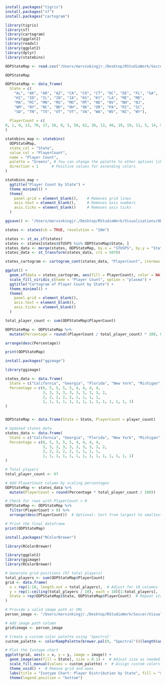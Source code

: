 ```r
install.packages("tigris")
install.packages("sf")
install.packages("cartogram")
```

```r
library(tigris)
library(sf)
library(cartogram)
library(ggplot2)
library(readxl)
library(ggplot2)
library(dplyr)
library(statebins)
```

```r
ODPStateMap <- read.csv("/Users/marvinkingjr./Desktop/RStudioWork/Soccer/Spreadsheets/ODPStates.csv")
```

```r
ODPStateMap
```

```r
ODPStateMap <- data_frame(
  State = c(
    "AL", "AK", "AR", "AZ", "CA", "CO", "CT", "DC", "DE", "FL", "GA", 
    "HI", "ID", "IL", "IN", "IA", "KS", "KY", "LA", "ME", "MD", 
    "MA", "MI", "MN", "MS", "MO", "MT", "NE", "NV", "NH", "NJ", 
    "NM", "NY", "NC", "ND", "OH", "OK", "OR", "PA", "RI", "SC", 
    "SD", "TN", "TX", "UT", "VT", "VA", "WA", "WV", "WI", "WY"),
  
  PlayerCount = c(
9, 1, 0, 13, 70, 17, 16, 0, 5, 58, 62, 36, 13, 46, 19, 19, 11, 5, 14, 9, 48, 21, 52, 17, 5, 36, 8, 7, 15, 18, 28, 8, 52, 38, 2, 36, 7, 20, 33, 7, 11, 4, 32, 49, 30, 8, 40, 45, 2, 33, 10)
)

statebins_map <- statebins(
  ODPStateMap,
  state_col = "State",
  value_col = "PlayerCount",
  name = "Player Count",
  palette = "Greens", # You can change the palette to other options like "Greens", "Reds", etc.
  direction = 1      # Positive values for ascending colors
)

statebins_map +
  ggtitle("Player Count by State") +
  theme_minimal() +
  theme(
    panel.grid = element_blank(),    # Removes grid lines
    axis.text = element_blank(),     # Removes axis numbers
    axis.ticks = element_blank()     # Removes axis ticks
  )

ggsave() <- "/Users/marvinkingjr./Desktop/RStudioWork/Visualizations/ODPPlayerCountbyState.png" 
```

```r
states <- states(cb = TRUE, resolution = "20m")
```

```r
states <- st_as_sf(states)
states <- states[states$STUSPS %in% ODPStateMap$State, ]
states_data <- merge(states, ODPStateMap, by.x = "STUSPS", by.y = "State")
states_data <- st_transform(states_data, crs = 5070)
```

```r
states_cartogram <- cartogram_cont(states_data, "PlayerCount", itermax = 5)
```

```r

ggplot() +
  geom_sf(data = states_cartogram, aes(fill = PlayerCount), color = NA) +
  scale_fill_viridis_c(name = "Player Count", option = "plasma") +
  ggtitle("Cartogram of Player Count by State") +
  theme_minimal() +
  theme(
    panel.grid = element_blank(),
    axis.text = element_blank(),
    axis.ticks = element_blank()
  )
```

```r
total_player_count <- sum(ODPStateMap$PlayerCount)

ODPStateMap <- ODPStateMap %>%
  mutate(Percentage = round((PlayerCount / total_player_count) * 100, 0)) %>%

arrange(desc(Percentage))

print(ODPStateMap)

```

```r
install.packages("ggimage") 
```

```r
library(ggimage)
```

```r
states_data <- data.frame(
  State = c("California", "Georgia", "Florida", "New York", "Michigan", "Texas", "Maryland", "Illinois", "Washington", "Virginia", "North Carolina", "Ohio", "Missouri", "Hawaii", "Pennsylvania", "Wisconsin", "Tennessee", "Utah", "New Jerey", "Massachusetts", "Oregon", "Indiana", "Iowa", "New Hampshire", "Minnesota", "Colorado", "Connecticut", "Nevada", "Louisiana", "Arizona", "Idaho", "South Carolina", "Kansas", "Wyoming", "Maine", "Alabama", "Vermont", "Montana", "New Mexico", "Rhode Island", "Oklahoma", "Nebraska"), 
  Percentage = c(6, 5, 5, 5, 5, 4, 4, 4, 4, 
                 3, 3, 3, 3, 3, 3, 3, 3, 3, 2, 
                 2, 2, 2, 2, 2, 1, 1, 1, 1, 
                 1, 1, 1, 1, 1, 1, 1, 1, 1, 1, 1, 1, 1, 1) 
)


ODPStateMap <- data.frame(State = State, PlayerCount = player_count)
```

```r
# Updated states_data
states_data <- data.frame(
  State = c("California", "Georgia", "Florida", "New York", "Michigan", "Texas", "Maryland", "Illinois", "Washington", "Virginia", "North Carolina", "Ohio", "Missouri", "Hawaii", "Pennsylvania", "Wisconsin", "Tennessee", "Utah", "New Jerey", "Massachusetts", "Oregon", "Indiana", "Iowa", "New Hampshire", "Minnesota", "Colorado", "Connecticut", "Nevada", "Louisiana", "Arizona", "Idaho", "South Carolina", "Kansas", "Wyoming", "Maine", "Alabama", "Vermont", "Montana", "New Mexico", "Rhode Island", "Oklahoma", "Nebraska"), 
  Percentage = c(6, 5, 5, 5, 5, 4, 4, 4, 4, 
                 3, 3, 3, 3, 3, 3, 3, 3, 3, 2, 
                 2, 2, 2, 2, 2, 1, 1, 1, 1, 
                 1, 1, 1, 1, 1, 1, 1, 1, 1, 1, 1, 1, 1, 1) 
)

# Total players
total_player_count <- 97

# Add PlayerCount column by scaling percentages
ODPStateMap <- states_data %>%
  mutate(PlayerCount = round(Percentage * total_player_count / 100))

# Check for rows with PlayerCount > 0
ODPStateMap <- ODPStateMap %>%
  filter(PlayerCount > 0) %>%
  arrange(desc(PlayerCount))  # Optional: Sort from largest to smallest

# Print the final dataframe
print(ODPStateMap)

```
```r
install.packages("RColorBrewer")
```
```r
library(RColorBrewer)

```

```r

library(ggplot2)
library(ggimage)
library(RColorBrewer)

# Generate grid positions (97 total players)
total_players <- sum(ODPStateMap$PlayerCount)
grid <- data.frame(
  x = rep(1:10, length.out = total_players),  # Adjust for 10 columns
  y = rep(1:ceiling(total_players / 10), each = 10)[1:total_players],  # Rows based on total players
  State = rep(ODPStateMap$State, ODPStateMap$PlayerCount)  # Repeat states by PlayerCount
)

# Provide a valid image path or URL
person_image <- "/Users/marvinkingjr./Desktop/RStudioWork/Soccer/Visualizations/images.png"  # Update with your local file path or valid URL

# Add image path column
grid$image <- person_image

# Create a custom color palette using 'Spectral'
custom_palette <- colorRampPalette(brewer.pal(9, "Spectral"))(length(unique(grid$State)))

# Plot the Isotype chart
ggplot(grid, aes(x = x, y = y, image = image)) +
  geom_image(aes(fill = State), size = 0.1) +  # Adjust size as needed
  scale_fill_manual(values = custom_palette) +  # Assign custom colors
  theme_void() +  # Remove grid and axes
  labs(title = "Isotype Chart: Player Distribution by State", fill = "State") +
  theme(legend.position = "bottom")




```


